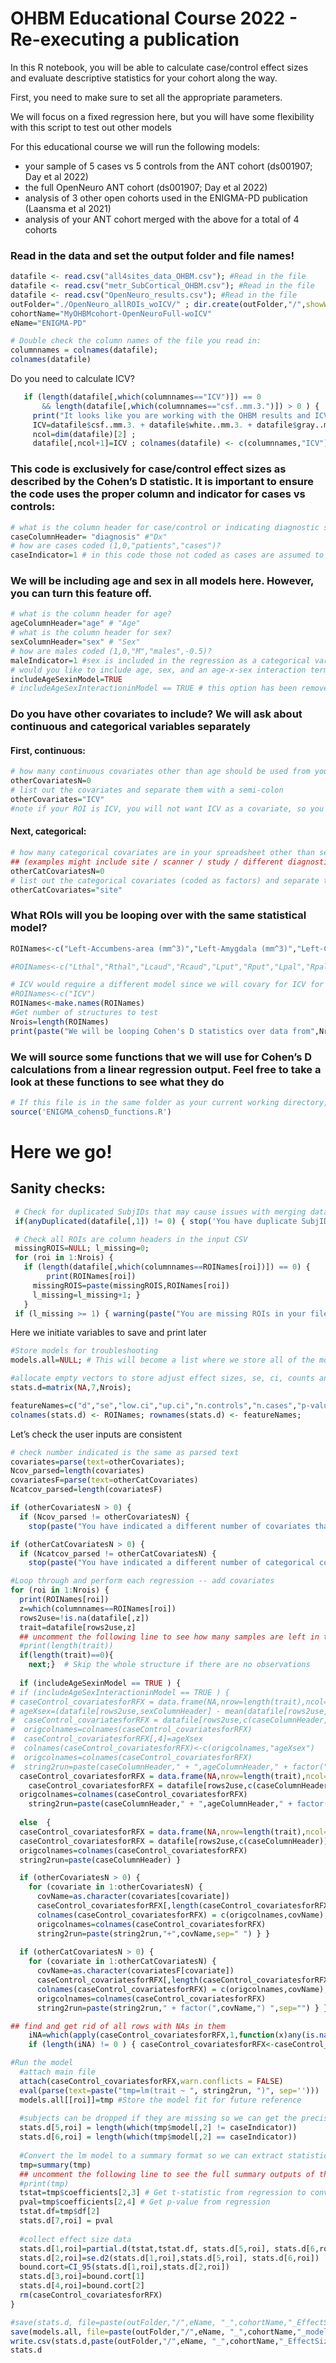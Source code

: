 
# OHBM Educational Course 2022 - Re-executing a publication

In this R notebook, you will be able to calculate case/control effect sizes
  and evaluate descriptive statistics for your cohort along the way.
  
  First, you need to make sure to set all the appropriate parameters. 
  
We will focus on a fixed regression here, but you will have some flexibility   
  with this script to test out other models
  
For this educational course we will run the following models:

+ your sample of 5 cases vs 5 controls from the ANT cohort (ds001907; Day et al 2022)
+ the full OpenNeuro ANT cohort (ds001907; Day et al 2022)
+ analysis of 3 other open cohorts used in the ENIGMA-PD publication (Laansma et al 2021)
+ analysis of your ANT cohort merged with the above for a total of 4 cohorts


### Read in the data and set the output folder and file names!
```r
datafile <- read.csv("all4sites_data_OHBM.csv"); #Read in the file
datafile <- read.csv("metr_SubCortical_OHBM.csv"); #Read in the file
datafile <- read.csv("OpenNeuro_results.csv"); #Read in the file
outFolder="./OpenNeuro_allROIs_woICV/" ; dir.create(outFolder,"/",showWarnings = FALSE);
cohortName="MyOHBMcohort-OpenNeuroFull-woICV"
eName="ENIGMA-PD"
```
```r
# Double check the column names of the file you read in:
columnnames = colnames(datafile);
colnames(datafile)
```

Do you need to calculate ICV? 
```r
   if (length(datafile[,which(columnnames=="ICV")]) == 0 
       && length(datafile[,which(columnnames=="csf..mm.3.")]) > 0 ) {
     print("It looks like you are working with the OHBM results and ICV is not included. We will add volumes of CSF, gray and white matter for you here -- this will serve as a proxy for ICV.")
     ICV=datafile$csf..mm.3. + datafile$white..mm.3. + datafile$gray..mm.3. 
     ncol=dim(datafile)[2] ;
     datafile[,ncol+1]=ICV ; colnames(datafile) <- c(columnnames,"ICV"); columnnames = colnames(datafile) } 
```

### This code is exclusively for case/control effect sizes as described by the Cohen's D statistic. It is important to ensure the code uses the proper column and indicator for cases vs controls: 
```r
# what is the column header for case/control or indicating diagnostic status?
caseColumnHeader= "diagnosis" #"Dx"
# how are cases coded (1,0,"patients","cases")?
caseIndicator=1 # in this code those not coded as cases are assumed to be controls
```

### We will be including age and sex in all models here. However, you can turn this feature off. 
```r
# what is the column header for age?
ageColumnHeader="age" # "Age" 
# what is the column header for sex?
sexColumnHeader="sex" # "Sex" 
# how are males coded (1,0,"M","males",-0.5)?
maleIndicator=1 #sex is included in the regression as a categorical variable, or factor
# would you like to include age, sex, and an age-x-sex interaction term in the regression?
includeAgeSexinModel=TRUE
# includeAgeSexInteractioninModel == TRUE # this option has been removed but you can add it back in (experts only -- be careful!)
```

### Do you have other covariates to include? We will ask about continuous and categorical variables separately
#### First, continuous:
```r
# how many continuous covariates other than age should be used from your spreadsheet?
otherCovariatesN=0
# list out the covariates and separate them with a semi-colon
otherCovariates="ICV" 
#note if your ROI is ICV, you will not want ICV as a covariate, so you'd have to run through the script again for the separate model
```
#### Next, categorical:
```r
# how many categorical covariates are in your spreadsheet other than sex?
## (examples might include site / scanner / study / different diagnostic groups) 
otherCatCovariatesN=0
# list out the categorical covariates (coded as factors) and separate them with a semi-colon
otherCatCovariates="site"
```

### What ROIs will you be looping over with the same statistical model? 
```r
ROINames<-c("Left-Accumbens-area (mm^3)","Left-Amygdala (mm^3)","Left-Caudate (mm^3)","Left-Hippocampus (mm^3)","Left-Pallidum (mm^3)","Left-Putamen (mm^3)","Left-Thalamus-Proper (mm^3)","Right-Accumbens-area (mm^3)","Right-Amygdala (mm^3)","Right-Caudate (mm^3)","Right-Hippocampus (mm^3)","Right-Pallidum (mm^3)","Right-Putamen (mm^3)","Right-Thalamus-Proper (mm^3)");

#ROINames<-c("Lthal","Rthal","Lcaud","Rcaud","Lput","Rput","Lpal","Rpal","Lhippo","Rhippo","Lamyg","Ramyg","Laccumb","Raccumb")

# ICV would require a different model since we will covary for ICV for the subcortical regions, so we'd run that separately 
#ROINames<-c("ICV")
ROINames<-make.names(ROINames)
#Get number of structures to test
Nrois=length(ROINames)
print(paste("We will be looping Cohen's D statistics over data from",Nrois,"regions of interest."))
```

### We will source some functions that we will use for Cohen's D calculations from a linear regression output. Feel free to take a look at these functions to see what they do
```r
# If this file is in the same folder as your current working directory, no need to change the input, otherwise please make sure the file with the appropriate path is sourced.
source('ENIGMA_cohensD_functions.R')
```

# Here we go! 

## Sanity checks:

```r
 # Check for duplicated SubjIDs that may cause issues with merging data sets.
 if(anyDuplicated(datafile[,1]) != 0) { stop('You have duplicate SubjIDs in your file or subject ID is not your first column.\nMake sure there are no repeat SubjIDs.') }

 # Check all ROIs are column headers in the input CSV
 missingROIS=NULL; l_missing=0;
 for (roi in 1:Nrois) {
   if (length(datafile[,which(columnnames==ROINames[roi])]) == 0) {
        print(ROINames[roi])
     missingROIS=paste(missingROIS,ROINames[roi])
     l_missing=l_missing+1; }
   }
 if (l_missing >= 1) { warning(paste("You are missing ROIs in your file.\n Please check.",sep=""))}
```
################################################################### 

<!-- ## Group statistics and plots -->

<!-- ```{r} -->
<!-- #install.packages('tidyverse','ggpubr','DT','RColorBrewer','scales') -->
<!-- library(ggpubr) -->
<!-- library('tidyverse') -->
<!-- library('DT') -->
<!-- library(scales) -->
<!-- library(RColorBrewer) -->

<!-- p1<- ggplot(data=datafile, aes(.data[[ageColumnHeader]], fill=factor(.data[[caseColumnHeader]])))  + -->
<!--   geom_histogram(aes(y = (..count..)/sum(..count..)),bins=10, position = "dodge",color="black"  ) +   -->
<!--   #geom_bar(aes(y = (..count..)/sum(..count..)),bins=20, position = "dodge",color="black" ) + -->
<!--         scale_y_continuous(labels = percent) + -->
<!--   #  theme(axis.text.x = element_text(angle = 90))+ -->
<!--    xlab("Age")+ ylab("Percent") -->

<!-- p2<- ggplot(data=datafile, aes(.data[[ageColumnHeader]], fill=factor(.data[[sexColumnHeader]]))) + -->
<!--    geom_histogram(aes(y = (..count..)/sum(..count..)),bins=10, position = "dodge",color="black" ) +   -->
<!--   #geom_bar(aes(y = (..count..)/sum(..count..)),bins=10, position = "stack",color="black" ) + -->
<!--         scale_y_continuous(labels = percent) + -->
<!--  #   theme(axis.text.x = element_text(angle = 90))+ -->
<!--    xlab("Age")+ ylab("Percent") -->


<!-- ggarrange(p1,p2, labels=c("Age by diagnosis", "Age by sex"),ncol=2,nrow=1,common.legend = FALSE, legend = "right") -->

<!-- ``` -->

################################################################### 
 
Here we initiate variables to save and print later
```r
#Store models for troubleshooting
models.all=NULL; # This will become a list where we store all of the models made by lm

#allocate empty vectors to store adjust effect sizes, se, ci, counts and pvalue
stats.d=matrix(NA,7,Nrois); 

featureNames=c("d","se","low.ci","up.ci","n.controls","n.cases","p-value")
colnames(stats.d) <- ROINames; rownames(stats.d) <- featureNames; 
```

Let's check the user inputs are consistent
```r
# check number indicated is the same as parsed text
covariates=parse(text=otherCovariates);
Ncov_parsed=length(covariates)
covariatesF=parse(text=otherCatCovariates)
Ncatcov_parsed=length(covariatesF)
```

```r
if (otherCovariatesN > 0) {
  if (Ncov_parsed != otherCovariatesN) { 
    stop(paste("You have indicated a different number of covariates than you have listed.\nPlease check listed variables are separated by a semicolon (;)",sep="")) } }
```

```r
if (otherCatCovariatesN > 0) {
  if (Ncatcov_parsed != otherCatCovariatesN) { 
    stop(paste("You have indicated a different number of categorical covariates than you have listed.\nPlease check listed variables are separated by a semicolon (;)",sep="")) } }
```

```r
#Loop through and perform each regression -- add covariates 
for (roi in 1:Nrois) {
  print(ROINames[roi])
  z=which(columnnames==ROINames[roi])
  rows2use=!is.na(datafile[,z])
  trait=datafile[rows2use,z]
  ## uncomment the following line to see how many samples are left in the ROI (after labeling NA for bad segmentations)
  #print(length(trait))
  if(length(trait)==0){
    next;}  # Skip the whole structure if there are no observations
  
  if (includeAgeSexinModel == TRUE ) {
# if (includeAgeSexInteractioninModel == TRUE ) {
# caseControl_covariatesforRFX = data.frame(NA,nrow=length(trait),ncol=otherCovariatesN+otherCatCovariatesN+4);
# ageXsex=(datafile[rows2use,sexColumnHeader] - mean(datafile[rows2use,sexColumnHeader])) *datafile[rows2use,ageColumnHeader]
#  caseControl_covariatesforRFX = datafile[rows2use,c(caseColumnHeader,ageColumnHeader,sexColumnHeader)]
#  origcolnames=colnames(caseControl_covariatesforRFX)
#  caseControl_covariatesforRFX[,4]=ageXsex
#  colnames(caseControl_covariatesforRFX)<-c(origcolnames,"ageXsex")
#  origcolnames=colnames(caseControl_covariatesforRFX)
#  string2run=paste(caseColumnHeader," + ",ageColumnHeader," + factor(",sexColumnHeader,") + ageXsex",sep="") }
  caseControl_covariatesforRFX = data.frame(NA,nrow=length(trait),ncol=otherCovariatesN+otherCatCovariatesN+3);
    caseControl_covariatesforRFX = datafile[rows2use,c(caseColumnHeader,ageColumnHeader,sexColumnHeader)]
  origcolnames=colnames(caseControl_covariatesforRFX)
    string2run=paste(caseColumnHeader," + ",ageColumnHeader," + factor(",sexColumnHeader,")",sep="") }
    
  else  {
  caseControl_covariatesforRFX = data.frame(NA,nrow=length(trait),ncol=otherCovariatesN+otherCatCovariatesN+1);
  caseControl_covariatesforRFX = datafile[rows2use,c(caseColumnHeader)]
  origcolnames=colnames(caseControl_covariatesforRFX)
  string2run=paste(caseColumnHeader) }

  if (otherCovariatesN > 0) {
    for (covariate in 1:otherCovariatesN) {
      covName=as.character(covariates[covariate])
      caseControl_covariatesforRFX[,length(caseControl_covariatesforRFX)+1] = datafile[rows2use,covName];
      colnames(caseControl_covariatesforRFX) = c(origcolnames,covName);
      origcolnames=colnames(caseControl_covariatesforRFX)
      string2run=paste(string2run,"+",covName,sep=" ") } }
  
  if (otherCatCovariatesN > 0) {
    for (covariate in 1:otherCatCovariatesN) {
      covName=as.character(covariatesF[covariate])
      caseControl_covariatesforRFX[,length(caseControl_covariatesforRFX)+1] = datafile[rows2use,covName];
      colnames(caseControl_covariatesforRFX) = c(origcolnames,covName);
      origcolnames=colnames(caseControl_covariatesforRFX)
      string2run=paste(string2run," + factor(",covName,") ",sep="") } }

## find and get rid of all rows with NAs in them 
    iNA=which(apply(caseControl_covariatesforRFX,1,function(x)any(is.na(x))));
    if (length(iNA) != 0 ) { caseControl_covariatesforRFX<-caseControl_covariatesforRFX[-which(apply(caseControl_covariatesforRFX,1,function(x)any(is.na(x)))),] }

#Run the model
  #attach main file
  attach(caseControl_covariatesforRFX,warn.conflicts = FALSE)
  eval(parse(text=paste("tmp=lm(trait ~ ", string2run, ")", sep='')))
  models.all[[roi]]=tmp #Store the model fit for future reference
  
  #subjects can be dropped if they are missing so we can get the precise number of controls/patients for each region tested
  stats.d[5,roi] = length(which(tmp$model[,2] != caseIndicator))
  stats.d[6,roi] = length(which(tmp$model[,2] == caseIndicator))
  
  #Convert the lm model to a summary format so we can extract statistics
  tmp=summary(tmp)
  ## uncomment the following line to see the full summary outputs of the models run
  #print(tmp)
  tstat=tmp$coefficients[2,3] # Get t-statistic from regression to convert to Cohens d
  pval=tmp$coefficients[2,4] # Get p-value from regression
  tstat.df=tmp$df[2]
  stats.d[7,roi] = pval
  
  #collect effect size data
  stats.d[1,roi]=partial.d(tstat,tstat.df, stats.d[5,roi], stats.d[6,roi])
  stats.d[2,roi]=se.d2(stats.d[1,roi],stats.d[5,roi], stats.d[6,roi])
  bound.cort=CI_95(stats.d[1,roi],stats.d[2,roi])
  stats.d[3,roi]=bound.cort[1]
  stats.d[4,roi]=bound.cort[2]
  rm(caseControl_covariatesforRFX)
}

```
```r
#save(stats.d, file=paste(outFolder,"/",eName, "_",cohortName,"_EffectSizes.Rdata", sep=""))
save(models.all, file=paste(outFolder,"/",eName, "_",cohortName,"_models.rda",sep=""))
write.csv(stats.d,paste(outFolder,"/",eName, "_",cohortName,"_EffectSizes.csv",sep=""))
stats.d

```
